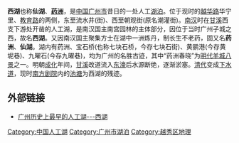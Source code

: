 '''西湖'''也称'''仙湖'''、'''[[药洲|药洲]]'''，是[[中国|中国]][[广州市|广州市]]昔日的一处人工[[湖泊|湖泊]]。位于现时的[[越华路|越华路]]华宁里、[[教育路_(广州)|教育路]]的两侧，东至流水井(街)、西至朝观街(原名潮灌街)。[[南汉|南汉]]时在[[甘溪|甘溪]]西支下游处开凿的人工湖，是南汉国主南宫园林的主体部分，因位于当时广州子城之西，故名'''西湖'''。又因南汉国主聚集方士在湖中一洲炼丹，制长生不老药，固又名'''药洲'''、'''仙湖'''。湖内有药洲、宝石桥(也称七块石桥，今存七块石街)、黄鹂港(今存黄坭巷)、九曜石(今存九曜巷)，均为广州的名胜古迹，其中“药洲春晓”为[[明代|明代]][[羊城八景|羊城八景]]之一。明朝[[成化|成化]]年间，[[甘溪|甘溪]]改道流入[[东濠|东濠]]后水源断绝，逐渐淤塞。[[清代|清代]]变成[[下水道|下水道]]，现时[[南方剧院|南方剧院]]内的[[池塘|池塘]]为西湖的残迹。

== 外部链接 ==
*[https://web.archive.org/web/20120812082924/http://www.gzsdfz.org.cn/fjkp/200802/t20080227_1380.htm 广州历史上最早的人工湖---西湖]

[[Category:中国人工湖|Category:中国人工湖]]
[[Category:广州市湖泊|Category:广州市湖泊]]
[[Category:越秀区地理|Category:越秀区地理]]